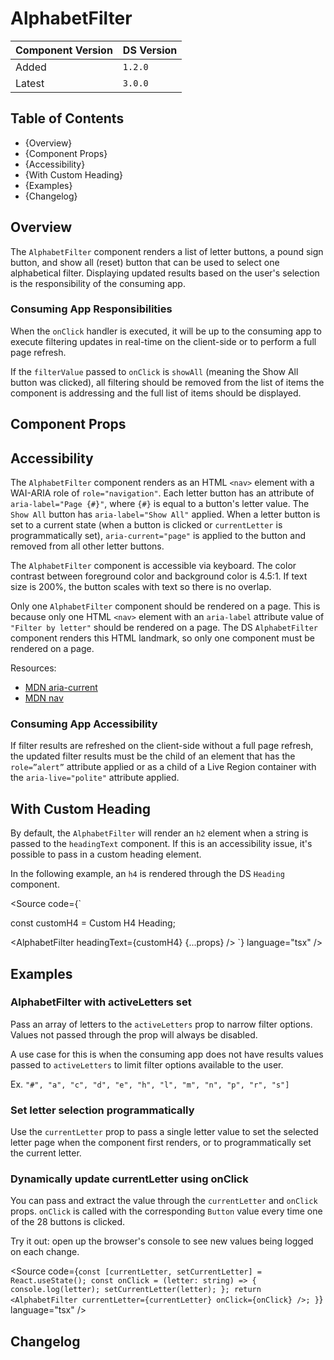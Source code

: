 

<Meta of={AlphabetFilterStories} />

# AlphabetFilter

| Component Version | DS Version |
| ----------------- | ---------- |
| Added             | `1.2.0`    |
| Latest            | `3.0.0`    |

## Table of Contents

- {<Link href="#overview" target="_self">Overview</Link>}
- {<Link href="#component-props" target="_self">Component Props</Link>}
- {<Link href="#accessibility" target="_self">Accessibility</Link>}
- {<Link href="#with-custom-heading" target="_self">With Custom Heading</Link>}
- {<Link href="#examples" target="_self">Examples</Link>}
- {<Link href="#changelog" target="_self">Changelog</Link>}

## Overview

<Description of={AlphabetFilterStories} />

The `AlphabetFilter` component renders a list of letter buttons, a pound sign
button, and show all (reset) button that can be used to select one alphabetical
filter. Displaying updated results based on the user's selection is the
responsibility of the consuming app.

### Consuming App Responsibilities

When the `onClick` handler is executed, it will be up to the consuming app to
execute filtering updates in real-time on the client-side or to perform a full
page refresh.

If the `filterValue` passed to `onClick` is `showAll` (meaning the Show All
button was clicked), all filtering should be removed from the list of items the
component is addressing and the full list of items should be displayed.

## Component Props

<Canvas of={AlphabetFilterStories.WithControls} />

<ArgTypes of={AlphabetFilterStories.WithControls} />

## Accessibility

The `AlphabetFilter` component renders as an HTML `<nav>` element with a
WAI-ARIA role of `role="navigation"`. Each letter button has an attribute of
`aria-label="Page {#}"`, where `{#}` is equal to a button's letter value. The
`Show All` button has `aria-label="Show All"` applied. When a letter button is
set to a current state (when a button is clicked or `currentLetter` is
programmatically set), `aria-current="page"` is applied to the button and
removed from all other letter buttons.

The `AlphabetFilter` component is accessible via keyboard. The color contrast
between foreground color and background color is 4.5:1. If text size is 200%,
the button scales with text so there is no overlap.

Only one `AlphabetFilter` component should be rendered on a page. This is
because only one HTML `<nav>` element with an `aria-label` attribute value of
`"Filter by letter"` should be rendered on a page. The DS `AlphabetFilter`
component renders this HTML landmark, so only one component must be rendered on
a page.

Resources:

- [MDN aria-current](https://developer.mozilla.org/en-US/docs/Web/Accessibility/ARIA/Attributes/aria-current)
- [MDN nav](https://developer.mozilla.org/en-US/docs/Web/HTML/Element/nav#exampless)

### Consuming App Accessibility

If filter results are refreshed on the client-side without a full page refresh,
the updated filter results must be the child of an element that has the
`role=”alert”` attribute applied or as a child of a Live Region container with
the `aria-live="polite"` attribute applied.

## With Custom Heading

By default, the `AlphabetFilter` will render an `h2` element when a string is
passed to the `headingText` component. If this is an accessibility issue, it's
possible to pass in a custom heading element.

In the following example, an `h4` is rendered through the DS `Heading` component.

<Source
  code={`

const customH4 = <Heading level="h4">Custom H4 Heading</Heading>;

<AlphabetFilter headingText={customH4} {...props} />
`} language="tsx" />

<Canvas of={AlphabetFilterStories.WithCustomHeading} />

## Examples

### AlphabetFilter with activeLetters set

Pass an array of letters to the `activeLetters` prop to narrow filter options.
Values not passed through the prop will always be disabled.

A use case for this is when the consuming app does not have results values
passed to `activeLetters` to limit filter options available to the user.

Ex. `"#", "a", "c", "d", "e", "h", "l", "m", "n", "p", "r", "s"]`

<Canvas of={AlphabetFilterStories.SetActiveLetters} />

### Set letter selection programmatically

Use the `currentLetter` prop to pass a single letter value to set the selected
letter page when the component first renders, or to programmatically set the
current letter.

<Canvas of={AlphabetFilterStories.SetCurrentLetter} />

### Dynamically update currentLetter using onClick

You can pass and extract the value through the `currentLetter` and `onClick`
props. `onClick` is called with the corresponding `Button` value every time one
of the 28 buttons is clicked.

Try it out: open up the browser's console to see new values being logged on each
change.

<Source
  code={`
  const [currentLetter, setCurrentLetter] = React.useState();
  const onClick = (letter: string) => {
    console.log(letter);
    setCurrentLetter(letter);
  };
  return <AlphabetFilter currentLetter={currentLetter} onClick={onClick} />;
}
`}
  language="tsx"
/>

<Canvas of={AlphabetFilterStories.UsingOnClick} />

## Changelog

<ComponentChangelogTable changelogData={changelogData} />
